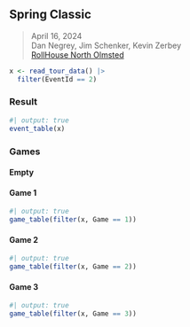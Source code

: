 ## Spring Classic {#spring-classic-2024}

> <i class="bi bi-calendar3"></i> April 16, 2024
<br><i class="bi bi-person-circle"></i> Dan Negrey, Jim Schenker, Kevin Zerbey
<br><i class="bi bi-geo-alt-fill"></i> [RollHouse North Olmsted](../locations#rollhouse-north-olmsted)

```r
x <- read_tour_data() |>
  filter(EventId == 2)
```

### Result

```r
#| output: true
event_table(x)
```

### Games

::: {.panel-tabset}

#### Empty

#### Game 1

```r
#| output: true
game_table(filter(x, Game == 1))
```

#### Game 2

```r
#| output: true
game_table(filter(x, Game == 2))
```

#### Game 3

```r
#| output: true
game_table(filter(x, Game == 3))
```

:::
